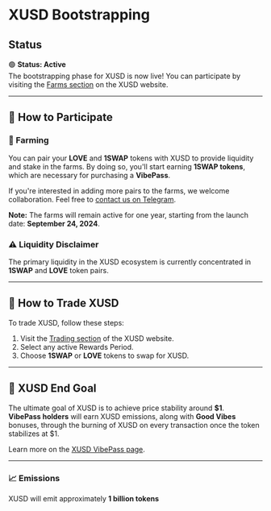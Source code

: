 # XUSD Bootstrapping

## Status

🟢 **Status: Active**  
The bootstrapping phase for XUSD is now live! You can participate by visiting the [Farms section](https://www.x-usd.net/Farms) on the XUSD website.

---

## 👥 How to Participate

### 🌾 Farming
You can pair your **LOVE** and **1SWAP** tokens with XUSD to provide liquidity and stake in the farms. By doing so, you'll start earning **1SWAP tokens**, which are necessary for purchasing a **VibePass**.

If you're interested in adding more pairs to the farms, we welcome collaboration. Feel free to [contact us on Telegram](#).

**Note:** The farms will remain active for one year, starting from the launch date: **September 24, 2024**.

### ⚠️ Liquidity Disclaimer
The primary liquidity in the XUSD ecosystem is currently concentrated in **1SWAP** and **LOVE** token pairs.

---

## 💱 How to Trade XUSD

To trade XUSD, follow these steps:

1. Visit the [Trading section](https://www.x-usd.net/Trading) of the XUSD website.
2. Select any active Rewards Period.
3. Choose **1SWAP** or **LOVE** tokens to swap for XUSD.

---

## 🎯 XUSD End Goal

The ultimate goal of XUSD is to achieve price stability around **$1**.  
**VibePass holders** will earn XUSD emissions, along with **Good Vibes** bonuses, through the burning of XUSD on every transaction once the token stabilizes at $1.

Learn more on the [XUSD VibePass page](https://docs.x-usd.net/docs/VibePass/Obtain).

---

### 📈 Emissions

XUSD will emit approximately **1 billion tokens**
